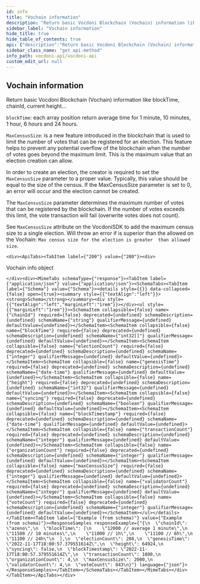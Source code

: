 ```yaml
---
id: info
title: "Vochain information"
description: "Return basic Vocdoni Blockchain (Vochain) information like blockTime, chainId, current height..."
sidebar_label: "Vochain information"
hide_title: true
hide_table_of_contents: true
api: {"description":"Return basic Vocdoni Blockchain (Vochain) information like blockTime, chainId, current height...\n\n`blockTime`: each array position return average time for 1 minute, 10 minutes, 1 hour, 6 hours and 24 hours.\n\n`MaxCensusSize`: is a new feature introduced in the blockchain that is used to limit the number of \n  votes that can be registered for an election. This feature helps to prevent any potential overflow of the \n  blockchain when the number of votes goes beyond the maximum limit. This is the maximum value \n  that an election creation can allow.\n\n  In order to create an election, the creator is required to set the `MaxCensusSize` parameter to a proper value. \n  Typically, this value should be equal to the size of the census. If the MaxCensusSize parameter is set to 0, an \n  error will occur and the election cannot be created.\n\n  The `MaxCensusSize` parameter determines the maximum number of votes that can be registered by the blockchain. \n  If the number of votes exceeds this limit, the vote transaction will fail (overwrite votes does not count).\n\n  See `MaxCensusSize` attribute on the VocdoniSDK  to add the maximum census size to a single election. Will \n  throw an error if is superior than the allowed on the Vochain: `Max census size for the election is greater \n  than allowed size`.","operationId":"info","tags":["Chain"],"responses":{"200":{"description":"Vochain info object","content":{"application/json":{"schema":{"type":"object","properties":{"chainId":{"type":"string","example":"azeno"},"blockTime":{"type":"array","items":{"type":"integer","format":"int32"},"example":["12000 // average 1 minute","11580 // 10 minutes","11000 // 1h","11100 // 6h","11100 // 24h"]},"electionCount":{"type":"integer","example":208},"genesisTime":{"type":"string","format":"date-time","example":"2022-11-17T18:00:57.379551614Z"},"height":{"type":"integer","format":"int32","example":64924},"syncing":{"type":"boolean","example":false},"blockTimestamp":{"type":"string","format":"date-time","example":"2022-11-17T18:00:57.379551614Z"},"transactionCount":{"type":"integer","example":1800},"organizationCount":{"type":"integer","example":4},"maxCensusSize":{"type":"integer","example":2000},"validatorCount":{"type":"integer","example":4},"voteCount":{"type":"integer","example":843}}}}}}},"method":"get","path":"/chain/info","servers":[{"url":"https://api-dev.vocdoni.net/v2/"}],"securitySchemes":{"bearerAuth":{"type":"http","scheme":"bearer"}},"info":{"version":"2.0.0","title":"Vocdoni API","description":"The Vocdoni API is a REST API that substitutes the previous RPCs in order to make it easier for  developers/integrators to build on top of the voting protocol. This API facilitates creating votings using Vocdoni,  without the hassle of learning a complex blockchain platform, allowing to perform all the features that enable the  voting protocol such as creating an account, entity, voting process, census & vote, abstracting as much as possible  the complexity and offering simple and straightforward methods to perform those actions. \nYou can review the API endpoints documentation in this section, the main entities are:\n- [**Chain**](chain): The Vocdoni blockchain is named Vochain. It is a Byzantine fault-tolerant network based on Tendermint that  executes the Vocdoni Protocol logic represented as a state machine. Its main purpose is to register votes in a  decentralized and verifiable format. In those endpoints, you can consult the state of the chain, transactions costs,  list organizations and get more Vochain info.\n- [**Accounts**](accounts): Identified by an Ethereum like address. An account can create and manage elections, transfer tokens,  give power to other accounts on his behalf (delegates) and manage its metadata.\n- [**Elections**](elections): Is a rule-set of options and requirements for creating a process in which people vote a series of  options. To know more about the params of an election and its lifecycle go [here](../get-started/intro#23-elections).  In this section you will find all information related to an election as its information, election keys, submitted  votes & how to create a new election.\n- [**Censuses**](censuses): The census is a key component of any voting process. It specifies the set of users (identified by a  public key or address) eligible for participating in an election. To understand more about the Censuses you can  check [here](../get-started/intro#21-the-census). Here you will be able to get censuses information like the Merkle  root, total weight & size, import/export the censuses and create new ones.\n- [**Votes**](votes): All the information related to the vote issued by a participant in a vote, you can check the validity of  the vote, consult your information and send a vote.\n\nBackend error messages list are defined here: https://github.com/vocdoni/vocdoni-node/blob/master/api/errors.go"},"postman":{"name":"Vochain information","description":{"content":"Return basic Vocdoni Blockchain (Vochain) information like blockTime, chainId, current height...\n\n`blockTime`: each array position return average time for 1 minute, 10 minutes, 1 hour, 6 hours and 24 hours.\n\n`MaxCensusSize`: is a new feature introduced in the blockchain that is used to limit the number of \n  votes that can be registered for an election. This feature helps to prevent any potential overflow of the \n  blockchain when the number of votes goes beyond the maximum limit. This is the maximum value \n  that an election creation can allow.\n\n  In order to create an election, the creator is required to set the `MaxCensusSize` parameter to a proper value. \n  Typically, this value should be equal to the size of the census. If the MaxCensusSize parameter is set to 0, an \n  error will occur and the election cannot be created.\n\n  The `MaxCensusSize` parameter determines the maximum number of votes that can be registered by the blockchain. \n  If the number of votes exceeds this limit, the vote transaction will fail (overwrite votes does not count).\n\n  See `MaxCensusSize` attribute on the VocdoniSDK  to add the maximum census size to a single election. Will \n  throw an error if is superior than the allowed on the Vochain: `Max census size for the election is greater \n  than allowed size`.","type":"text/plain"},"url":{"path":["chain","info"],"host":["{{baseUrl}}"],"query":[],"variable":[]},"header":[{"key":"Accept","value":"application/json"}],"method":"GET"}}
sidebar_class_name: "get api-method"
info_path: vocdoni-api/vocdoni-api
custom_edit_url: null
---
```



## Vochain information



Return basic Vocdoni Blockchain (Vochain) information like blockTime, chainId, current height...

`blockTime`: each array position return average time for 1 minute, 10 minutes, 1 hour, 6 hours and 24 hours.

`MaxCensusSize`: is a new feature introduced in the blockchain that is used to limit the number of 
  votes that can be registered for an election. This feature helps to prevent any potential overflow of the 
  blockchain when the number of votes goes beyond the maximum limit. This is the maximum value 
  that an election creation can allow.

  In order to create an election, the creator is required to set the `MaxCensusSize` parameter to a proper value. 
  Typically, this value should be equal to the size of the census. If the MaxCensusSize parameter is set to 0, an 
  error will occur and the election cannot be created.

  The `MaxCensusSize` parameter determines the maximum number of votes that can be registered by the blockchain. 
  If the number of votes exceeds this limit, the vote transaction will fail (overwrite votes does not count).

  See `MaxCensusSize` attribute on the VocdoniSDK  to add the maximum census size to a single election. Will 
  throw an error if is superior than the allowed on the Vochain: `Max census size for the election is greater 
  than allowed size`.

````mdx-code-block
<div><ApiTabs><TabItem label={"200"} value={"200"}><div>
````

Vochain info object

````mdx-code-block
</div><div><MimeTabs schemaType={"response"}><TabItem label={"application/json"} value={"application/json"}><SchemaTabs><TabItem label={"Schema"} value={"Schema"}><details style={{}} data-collapsed={false} open={true}><summary style={{"textAlign":"left"}}><strong>Schema</strong></summary><div style={{"textAlign":"left","marginLeft":"1rem"}}></div><ul style={{"marginLeft":"1rem"}}><SchemaItem collapsible={false} name={"chainId"} required={false} deprecated={undefined} schemaDescription={undefined} schemaName={"string"} qualifierMessage={undefined} defaultValue={undefined}></SchemaItem><SchemaItem collapsible={false} name={"blockTime"} required={false} deprecated={undefined} schemaDescription={undefined} schemaName={"int32[]"} qualifierMessage={undefined} defaultValue={undefined}></SchemaItem><SchemaItem collapsible={false} name={"electionCount"} required={false} deprecated={undefined} schemaDescription={undefined} schemaName={"integer"} qualifierMessage={undefined} defaultValue={undefined}></SchemaItem><SchemaItem collapsible={false} name={"genesisTime"} required={false} deprecated={undefined} schemaDescription={undefined} schemaName={"date-time"} qualifierMessage={undefined} defaultValue={undefined}></SchemaItem><SchemaItem collapsible={false} name={"height"} required={false} deprecated={undefined} schemaDescription={undefined} schemaName={"int32"} qualifierMessage={undefined} defaultValue={undefined}></SchemaItem><SchemaItem collapsible={false} name={"syncing"} required={false} deprecated={undefined} schemaDescription={undefined} schemaName={"boolean"} qualifierMessage={undefined} defaultValue={undefined}></SchemaItem><SchemaItem collapsible={false} name={"blockTimestamp"} required={false} deprecated={undefined} schemaDescription={undefined} schemaName={"date-time"} qualifierMessage={undefined} defaultValue={undefined}></SchemaItem><SchemaItem collapsible={false} name={"transactionCount"} required={false} deprecated={undefined} schemaDescription={undefined} schemaName={"integer"} qualifierMessage={undefined} defaultValue={undefined}></SchemaItem><SchemaItem collapsible={false} name={"organizationCount"} required={false} deprecated={undefined} schemaDescription={undefined} schemaName={"integer"} qualifierMessage={undefined} defaultValue={undefined}></SchemaItem><SchemaItem collapsible={false} name={"maxCensusSize"} required={false} deprecated={undefined} schemaDescription={undefined} schemaName={"integer"} qualifierMessage={undefined} defaultValue={undefined}></SchemaItem><SchemaItem collapsible={false} name={"validatorCount"} required={false} deprecated={undefined} schemaDescription={undefined} schemaName={"integer"} qualifierMessage={undefined} defaultValue={undefined}></SchemaItem><SchemaItem collapsible={false} name={"voteCount"} required={false} deprecated={undefined} schemaDescription={undefined} schemaName={"integer"} qualifierMessage={undefined} defaultValue={undefined}></SchemaItem></ul></details></TabItem><TabItem label={"Example (from schema)"} value={"Example (from schema)"}><ResponseSamples responseExample={"{\n  \"chainId\": \"azeno\",\n  \"blockTime\": [\n    \"12000 // average 1 minute\",\n    \"11580 // 10 minutes\",\n    \"11000 // 1h\",\n    \"11100 // 6h\",\n    \"11100 // 24h\"\n  ],\n  \"electionCount\": 208,\n  \"genesisTime\": \"2022-11-17T18:00:57.379551614Z\",\n  \"height\": 64924,\n  \"syncing\": false,\n  \"blockTimestamp\": \"2022-11-17T18:00:57.379551614Z\",\n  \"transactionCount\": 1800,\n  \"organizationCount\": 4,\n  \"maxCensusSize\": 2000,\n  \"validatorCount\": 4,\n  \"voteCount\": 843\n}"} language={"json"}></ResponseSamples></TabItem></SchemaTabs></TabItem></MimeTabs></div></TabItem></ApiTabs></div>
````
      